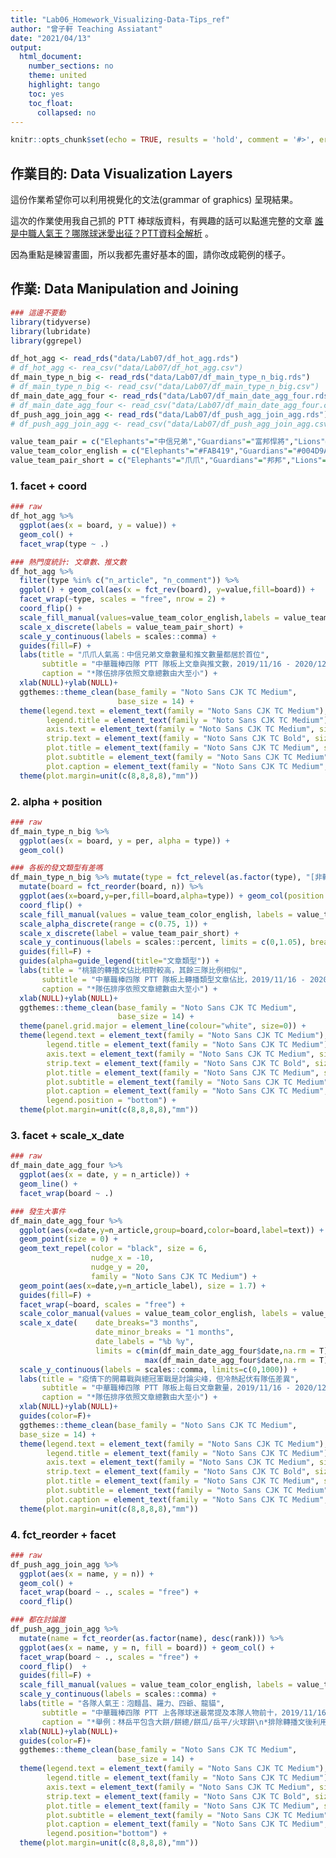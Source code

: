 ```yaml
---
title: "Lab06_Homework_Visualizing-Data-Tips_ref"
author: "曾子軒 Teaching Assiatant"
date: "2021/04/13"
output:
  html_document:
    number_sections: no
    theme: united
    highlight: tango
    toc: yes
    toc_float:
      collapsed: no
---
```


```r
knitr::opts_chunk$set(echo = TRUE, results = 'hold', comment = '#>', error = TRUE)
```

## 作業目的: Data Visualization Layers

這份作業希望你可以利用視覺化的文法(grammar of graphics) 呈現結果。

這次的作業使用我自己抓的 PTT 棒球版資料，有興趣的話可以點進完整的文章 [誰是中職人氣王？哪隊球迷愛出征？PTT資料全解析](https://medium.com/dd-story-hub/%E4%B8%AD%E8%8F%AF%E8%81%B7%E6%A3%92-ptt%E6%95%B8%E6%93%9A-13778b43234a) 。

因為重點是練習畫圖，所以我都先畫好基本的圖，請你改成範例的樣子。

## 作業: Data Manipulation and Joining

```r
### 這邊不要動
library(tidyverse)
library(lubridate)
library(ggrepel)

df_hot_agg <- read_rds("data/Lab07/df_hot_agg.rds")
# df_hot_agg <- rea_csv("data/Lab07/df_hot_agg.csv")
df_main_type_n_big <- read_rds("data/Lab07/df_main_type_n_big.rds")
# df_main_type_n_big <- read_csv("data/Lab07/df_main_type_n_big.csv")
df_main_date_agg_four <- read_rds("data/Lab07/df_main_date_agg_four.rds")
# df_main_date_agg_four <- read_csv("data/Lab07/df_main_date_agg_four.csv")
df_push_agg_join_agg <- read_rds("data/Lab07/df_push_agg_join_agg.rds")
# df_push_agg_join_agg <- read_csv("data/Lab07/df_push_agg_join_agg.csv")

value_team_pair = c("Elephants"="中信兄弟","Guardians"="富邦悍將","Lions"="統一獅","Monkeys"="樂天桃猿","Dragons"="味全龍")
value_team_color_english = c("Elephants"="#FAB419","Guardians"="#004D9A","Monkeys"="#990036","Lions"="#FF8000","Dragons"="#D71010")
value_team_pair_short = c("Elephants"="爪爪","Guardians"="邦邦","Lions"="喵喵","Monkeys"="吱吱")

```

### 1. facet + coord

```r
### raw
df_hot_agg %>%
  ggplot(aes(x = board, y = value)) +
  geom_col() +
  facet_wrap(type ~ .)

### 熱門度統計: 文章數、推文數
df_hot_agg %>%
  filter(type %in% c("n_article", "n_comment")) %>%
  ggplot() + geom_col(aes(x = fct_rev(board), y=value,fill=board)) +
  facet_wrap(~type, scales = "free", nrow = 2) +
  coord_flip() +
  scale_fill_manual(values=value_team_color_english,labels = value_team_pair) +
  scale_x_discrete(labels = value_team_pair_short) +
  scale_y_continuous(labels = scales::comma) +
  guides(fill=F) +
  labs(title = "爪爪人氣高：中信兄弟文章數量和推文數量都居於首位", 
       subtitle = "中華職棒四隊 PTT 隊板上文章與推文數，2019/11/16 - 2020/12/31",
       caption = "*隊伍排序依照文章總數由大至小") + 
  xlab(NULL)+ylab(NULL)+
  ggthemes::theme_clean(base_family = "Noto Sans CJK TC Medium",
                        base_size = 14) +
  theme(legend.text = element_text(family = "Noto Sans CJK TC Medium"),
        legend.title = element_text(family = "Noto Sans CJK TC Medium"),
        axis.text = element_text(family = "Noto Sans CJK TC Medium", size=16),
        strip.text = element_text(family = "Noto Sans CJK TC Bold", size = 18),
        plot.title = element_text(family = "Noto Sans CJK TC Medium", size = 26),
        plot.subtitle = element_text(family = "Noto Sans CJK TC Medium", size = 22),
        plot.caption = element_text(family = "Noto Sans CJK TC Medium", size = 16)) + 
  theme(plot.margin=unit(c(8,8,8,8),"mm"))
```

### 2. alpha + position

```r
### raw
df_main_type_n_big %>%
  ggplot(aes(x = board, y = per, alpha = type)) +
  geom_col()

### 各板的發文類型有差嗎
df_main_type_n_big %>% mutate(type = fct_relevel(as.factor(type), "[非轉播]")) %>%
  mutate(board = fct_reorder(board, n)) %>%
  ggplot(aes(x=board,y=per,fill=board,alpha=type)) + geom_col(position = "stack") +
  coord_flip() +
  scale_fill_manual(values = value_team_color_english, labels = value_team_pair) +
  scale_alpha_discrete(range = c(0.75, 1)) +
  scale_x_discrete(label = value_team_pair_short) +
  scale_y_continuous(labels = scales::percent, limits = c(0,1.05), breaks = seq(0,1,0.25), expand = c(0, 0)) +
  guides(fill=F) +
  guides(alpha=guide_legend(title="文章類型")) +
  labs(title = "桃猿的轉播文佔比相對較高，其餘三隊比例相似", 
       subtitle = "中華職棒四隊 PTT 隊板上轉播類型文章佔比，2019/11/16 - 2020/12/31",
       caption = "*隊伍排序依照文章總數由大至小") + 
  xlab(NULL)+ylab(NULL)+
  ggthemes::theme_clean(base_family = "Noto Sans CJK TC Medium",
                        base_size = 14) +
  theme(panel.grid.major = element_line(colour="white", size=0)) +
  theme(legend.text = element_text(family = "Noto Sans CJK TC Medium"),
        legend.title = element_text(family = "Noto Sans CJK TC Medium"),
        axis.text = element_text(family = "Noto Sans CJK TC Medium", size=16),
        strip.text = element_text(family = "Noto Sans CJK TC Bold", size = 18),
        plot.title = element_text(family = "Noto Sans CJK TC Medium", size = 26),
        plot.subtitle = element_text(family = "Noto Sans CJK TC Medium", size = 22),
        plot.caption = element_text(family = "Noto Sans CJK TC Medium", size = 14),
        legend.position = "bottom") + 
  theme(plot.margin=unit(c(8,8,8,8),"mm"))

```

### 3. facet + scale_x_date

```r
### raw
df_main_date_agg_four %>%
  ggplot(aes(x = date, y = n_article)) +
  geom_line() +
  facet_wrap(board ~ .)

### 發生大事件
df_main_date_agg_four %>%
  ggplot(aes(x=date,y=n_article,group=board,color=board,label=text)) + geom_line() +
  geom_point(size = 0) +
  geom_text_repel(color = "black", size = 6,
                  nudge_x = -10,
                  nudge_y = 20,
                  family = "Noto Sans CJK TC Medium") +
  geom_point(aes(x=date,y=n_article_label), size = 1.7) +
  guides(fill=F) +
  facet_wrap(~board, scales = "free") +
  scale_color_manual(values = value_team_color_english, labels = value_team_pair) +
  scale_x_date(    date_breaks="3 months",
                   date_minor_breaks = "1 months",
                   date_labels = "%b %y",
                   limits = c(min(df_main_date_agg_four$date,na.rm = T),
                              max(df_main_date_agg_four$date,na.rm = T))) +
  scale_y_continuous(labels = scales::comma, limits=c(0,1000)) +
  labs(title = "疫情下的開幕戰與總冠軍戰是討論尖峰，但冷熱起伏有隊伍差異", 
       subtitle = "中華職棒四隊 PTT 隊板上每日文章數量，2019/11/16 - 2020/12/31",
       caption = "*隊伍排序依照文章總數由大至小") + 
  xlab(NULL)+ylab(NULL)+
  guides(color=F)+
  ggthemes::theme_clean(base_family = "Noto Sans CJK TC Medium",
  base_size = 14) +
  theme(legend.text = element_text(family = "Noto Sans CJK TC Medium"),
        legend.title = element_text(family = "Noto Sans CJK TC Medium"),
        axis.text = element_text(family = "Noto Sans CJK TC Medium", size=16),
        strip.text = element_text(family = "Noto Sans CJK TC Bold", size = 18),
        plot.title = element_text(family = "Noto Sans CJK TC Medium", size = 26),
        plot.subtitle = element_text(family = "Noto Sans CJK TC Medium", size = 22),
        plot.caption = element_text(family = "Noto Sans CJK TC Medium", size = 16)) + 
  theme(plot.margin=unit(c(8,8,8,8),"mm"))
```

### 4. fct_reorder + facet

```r
### raw
df_push_agg_join_agg %>%
  ggplot(aes(x = name, y = n)) +
  geom_col() +
  facet_wrap(board ~ ., scales = "free") +
  coord_flip()

### 都在討論誰
df_push_agg_join_agg %>% 
  mutate(name = fct_reorder(as.factor(name), desc(rank))) %>%
  ggplot(aes(x = name, y = n, fill = board)) + geom_col() +
  facet_wrap(board ~ ., scales = "free") +
  coord_flip()  +
  guides(fill=F) +
  scale_fill_manual(values = value_team_color_english, labels = value_team_pair) +
  scale_y_continuous(labels = scales::comma) +
  labs(title = "各隊人氣王：泡麵昌、羅力、四爺、龍貓", 
       subtitle = "中華職棒四隊 PTT 上各隊球迷最常提及本隊人物前十，2019/11/16 - 2020/12/31",
       caption = "*舉例：林岳平包含大餅/餅總/餅瓜/岳平/火球餅\n*排除轉播文後利用正規表達式計算") + 
  xlab(NULL)+ylab(NULL)+
  guides(color=F)+
  ggthemes::theme_clean(base_family = "Noto Sans CJK TC Medium",
                        base_size = 14) +
  theme(legend.text = element_text(family = "Noto Sans CJK TC Medium"),
        legend.title = element_text(family = "Noto Sans CJK TC Medium"),
        axis.text = element_text(family = "Noto Sans CJK TC Medium", size=16),
        strip.text = element_text(family = "Noto Sans CJK TC Bold", size = 18),
        plot.title = element_text(family = "Noto Sans CJK TC Medium", size = 26),
        plot.subtitle = element_text(family = "Noto Sans CJK TC Medium", size = 22),
        plot.caption = element_text(family = "Noto Sans CJK TC Medium", size = 14),
        legend.position="bottom") + 
  theme(plot.margin=unit(c(8,8,8,8),"mm"))
```